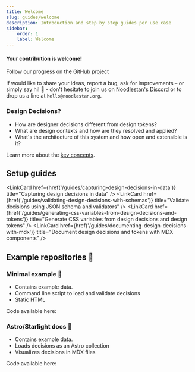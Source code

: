 ```yaml
---
title: Welcome
slug: guides/welcome
description: Introduction and step by step guides per use case
sidebar:
    order: 1
    label: Welcome
---
```




<LibraryStatus />

#### Your contribution is welcome!

<GetInvolved url="https://github.com/orgs/noodlestan/projects/30">
    Follow our progress on the GitHub project
</GetInvolved>

If would like to share your ideas, report a bug, ask for improvements – or simply say hi! 👋 - don't hesitate to join us on [Noodlestan's Discord](https://discord.gg/b8DkbJSF9z) or to drop us a line at `hello@noodlestan.org`.

### Design Decisions?

-   How are designer decisions different from design tokens?
-   What are design contexts and how are they resolved and applied?
-   What's the architecture of this system and how open and extensible is it?

Learn more about the [key concepts](/guides/designer-decisions-concepts).

## Setup guides

<LinkCard
    href={href('/guides/capturing-design-decisions-in-data')}
    title="Capturing design decisions in data"
/>
<LinkCard
    href={href('/guides/validating-design-decisions-with-schemas')}
    title="Validate decisions using JSON schema and validators"
/>
<LinkCard
    href={href('/guides/generating-css-variables-from-design-decisions-and-tokens')}
    title="Generate CSS variables from design decisions and design tokens"
/>
<LinkCard
    href={href('/guides/documenting-design-decisions-with-mdx')}
    title="Document design decisions and tokens with MDX components"
/>

## Example repositories 🚧

### Minimal example 🚧

-   Contains example data.
-   Command line script to load and validate decisions
-   Static HTML

Code available here:

### Astro/Starlight docs 🚧

-   Contains example data.
-   Loads decisions as an Astro collection
-   Visualizes decisions in MDX files

Code available here:
